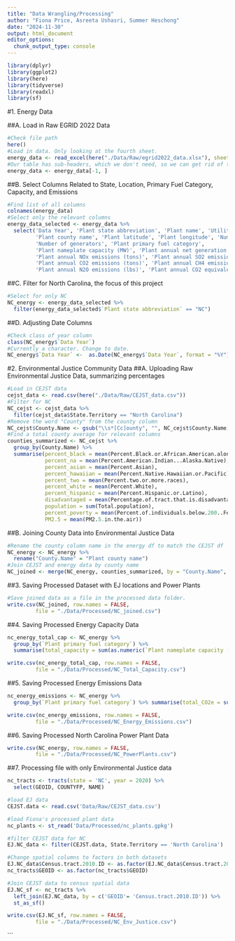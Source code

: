 ```yaml
---
title: "Data Wrangling/Processing"
author: "Fiona Price, Asreeta Ushasri, Summer Heschong"
date: "2024-11-30"
output: html_document
editor_options: 
  chunk_output_type: console
---
```


\tableofcontents


```r
library(dplyr)
library(ggplot2)
library(here)
library(tidyverse)
library(readxl)
library(sf)

```

#1. Energy Data

##A. Load in Raw EGRID 2022 Data

```r
#Check file path
here()
#Load in data. Only looking at the fourth sheet.
energy_data <- read_excel(here("./Data/Raw/egrid2022_data.xlsx"), sheet = 4)
#Our table has sub-headers, which we don't need, so we can get rid of that row.
energy_data <- energy_data[-1, ]

```

##B. Select Columns Related to State, Location, Primary Fuel Category, Capacity, and Emissions

```r
#Find list of all columns
colnames(energy_data)
#Select only the relevant columns
energy_data_selected <- energy_data %>% 
  select('Data Year', 'Plant state abbreviation', 'Plant name', 'Utility name', 
         'Plant county name', 'Plant latitude', 'Plant longitude', 'Number of units',
         'Number of generators', 'Plant primary fuel category', 
         'Plant nameplate capacity (MW)', 'Plant annual net generation (MWh)',
         'Plant annual NOx emissions (tons)', 'Plant annual SO2 emissions (tons)',
         'Plant annual CO2 emissions (tons)', 'Plant annual CH4 emissions (lbs)',
         'Plant annual N2O emissions (lbs)', 'Plant annual CO2 equivalent emissions (tons)')
```

##C. Filter for North Carolina, the focus of this project

```r
#Select for only NC
NC_energy <- energy_data_selected %>% 
  filter(energy_data_selected$`Plant state abbreviation` == "NC")
```

##D. Adjusting Date Columns

```r
#Check class of year column
class(NC_energy$`Data Year`)
#Currently a character. Change to date.
NC_energy$`Data Year` <-  as.Date(NC_energy$`Data Year`, format = "%Y")

```

#2. Environmental Justice Community Data
##A. Uploading Raw Environmental Justice Data, summarizing percentages

```r
#Load in CEJST data
cejst_data <- read.csv(here("./Data/Raw/CEJST_data.csv"))
#Filter for NC
NC_cejst <- cejst_data %>% 
  filter(cejst_data$State.Territory == "North Carolina")
#Remove the word "County" from the county column
NC_cejst$County.Name <- gsub("\\s*[Cc]ounty", "", NC_cejst$County.Name)
#Find a total county average for relevant columns
counties_summarized <- NC_cejst %>% 
  group_by(County.Name) %>% 
  summarise(percent_black = mean(Percent.Black.or.African.American.alone),
            percent_na = mean(Percent.American.Indian...Alaska.Native),
            percent_asian = mean(Percent.Asian),
            percent_hawaiian = mean(Percent.Native.Hawaiian.or.Pacific),
            percent_two = mean(Percent.two.or.more.races),
            percent_white = mean(Percent.White),
            percent_hispanic = mean(Percent.Hispanic.or.Latino),
            disadvantaged = mean(Percentage.of.tract.that.is.disadvantaged.by.area),
            population = sum(Total.population),
            percent_poverty = mean(Percent.of.individuals.below.200..Federal.Poverty.Line..percentile.),
            PM2.5 = mean(PM2.5.in.the.air))

```

##B. Joining County Data into Environmental Justice Data

```r
#Rename the county column name in the energy df to match the CEJST df
NC_energy <- NC_energy %>% 
  rename("County.Name" = "Plant county name")
#Join CEJST and energy data by county name
NC_joined <- merge(NC_energy, counties_summarized, by = "County.Name", all = FALSE)
```

##3. Saving Processed Dataset with EJ locations and Power Plants

```r
#Save joined data as a file in the processed data folder.
write.csv(NC_joined, row.names = FALSE, 
         file = "./Data/Processed/NC_joined.csv")
```

##4. Saving Processed Energy Capacity Data

```r
nc_energy_total_cap <- NC_energy %>%
  group_by(`Plant primary fuel category`) %>%
  summarise(total_capacity = sum(as.numeric(`Plant nameplate capacity (MW)`)))

write.csv(nc_energy_total_cap, row.names = FALSE, 
         file = "./Data/Processed/NC_Total_Capacity.csv")
```

##5. Saving Processed Energy Emissions Data

```r
nc_energy_emissions <- NC_energy %>%
  group_by(`Plant primary fuel category`) %>% summarise(total_CO2e = sum(as.numeric(`Plant annual CO2 equivalent emissions (tons)`)))

write.csv(nc_energy_emissions, row.names = FALSE, 
         file = "./Data/Processed/NC_Energy_Emissions.csv")
```

##6. Saving Processed North Carolina Power Plant Data

```r

write.csv(NC_energy, row.names = FALSE, 
         file = "./Data/Processed/NC_PowerPlants.csv")

```

##7. Processing file with only Environmental Justice data

```r
nc_tracts <- tracts(state = 'NC', year = 2020) %>%
  select(GEOID, COUNTYFP, NAME)

#load EJ data
CEJST.data <- read.csv('Data/Raw/CEJST_data.csv')

#load Fiona's processed plant data
nc_plants <- st_read('Data/Processed/nc_plants.gpkg')

#filter CEJST data for NC
EJ.NC_data <- filter(CEJST.data, State.Territory == 'North Carolina')

#Change spatial columns to factors in both datasets 
EJ.NC_data$Census.tract.2010.ID <- as.factor(EJ.NC_data$Census.tract.2010.ID)
nc_tracts$GEOID <- as.factor(nc_tracts$GEOID)

#Join CEJST data to census spatial data
EJ.NC_sf <- nc_tracts %>%
  left_join(EJ.NC_data, by = c('GEOID'= 'Census.tract.2010.ID')) %>%
  st_as_sf()

write.csv(EJ.NC_sf, row.names = FALSE, 
         file = "./Data/Processed/NC_Env_Justice.csv")

```

```

